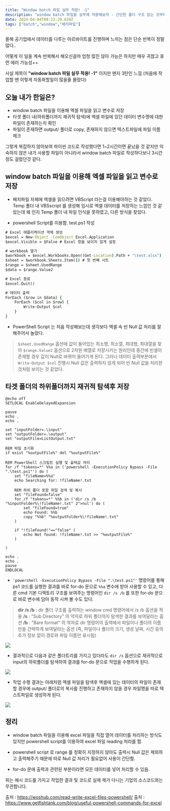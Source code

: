 ```yaml
---
title: "Window batch 파일 실무 적용! -1"
description: "window batch 파일을 실무에 적용해보자 - 간단한 폴더 구조 잡는 것부터 엑셀 파일을 읽고 파일과 매칭해 작업하는 것까지 진행했다."
date: 2024-04-04T08:23:29.620Z
tags: ["batch","window","배치파일"]
---
```

올해 공기업에서 데이터를 다루는 아르바이트를 진행하며 느끼는 점은 단순 반복이 정말많다..

어떻게 이 일을 계속 반복해서 해오신걸까 엄청 많진 않아 가능은 하지만 매우 귀찮고 휴먼 에러 가능성++

사실 제목이 **"window batch 파일 실무 적용! -1"** 이지만 왠지 3탄인 느낌
(처음에 작업할 땐 이렇게 자동화할일이 많을줄 몰랐다)

## 오늘 내가 한일은?

- window batch 파일을 이용해 엑셀 파일을 읽고 변수로 저장
- 타겟 폴더 내(하위폴더까지 재귀적 탐색)에 엑셀 파일에 있던 데이터 변수명에 대한 파일이 존재하는지 확인
- 파일이 존재하면 output/ 폴더로 copy, 존재하지 않으면 텍스트파일에 파일 이름 체크

그렇게 복잡하지 않아보여 파이썬 코드로 작성했다면 1~2시간이면 끝났을 것 같지만 익숙하지 않은
내가 사용할 파일이 아니라서 window batch 파일로 작성하다보니 3시간정도 걸렸던것 같다.

## window batch 파일을 이용해 엑셀 파일을 읽고 변수로 저장

- 배치파일 자체에 엑셀을 읽으려면 VBScript 라는걸 이용해야하는 것 같았다. Temp 폴더 내 VBSscript 를 생성해 임시로 엑셀 데이터를 저장하는 느낌인 것 같았는데 왜 인지 Temp 폴더 내 파일 인식을 못하였고, 다른 방식을 찾았다.

- powershell Script를 이용함. test.ps1 작성
```cmd
# Excel 애플리케이션 객체 생성
$excel = New-Object -ComObject Excel.Application
$excel.Visible = $False # Excel 창을 보이지 않게 설정

# workbook 열기
$workbook = $excel.Workbooks.Open((Get-Location).Path + "\test.xlsx")
$sheet = $workbook.Sheets.Item(1) # 첫 번째 시트
$range = $sheet.UsedRange
$data = $range.Value2

# Excel 종료
$excel.Quit()

# 데이터 출력
ForEach ($row in $data) {
    ForEach ($col in $row) {
        Write-Output $col
    }
}

```
- PowerShell Script 는 처음 작성해보는데 생각보다 엑셀 속 빈 Null 값 처리를 잘해주어서 놀랐다. 
> `$sheet.UsedRange` 옵션에 값이 들어있는 최소행, 최소열, 최대행, 최대열을 찾아 `$range.Value2` 옵션으로 2차원 배열로 저장시키는 원리인데 중간에 빈셀이 존재할 경우 값이 Null로 바뀌어 들어가게 된다. 그러나 데이터 출력부분에서 `Write-Output $col` 진행시 Null 값은 출력하지 않게 되어 빈 Null 값을 처리한 것처럼 보이는 것 같았다.


## 타겟 폴더의 하위폴더까지 재귀적 탐색후 저장
```
@echo off
SETLOCAL EnableDelayedExpansion

pause
echo .
echo .

set "inputFolder=.\input"
set "outputFolder=.\output"
set "outputFile=ListOutput.txt"

REM 파일 초기화
if exist "%outputFile%" del "%outputFile%"

REM PowerShell 스크립트 실행 및 출력값 처리
for /f "tokens=*" %%a in ('powershell -ExecutionPolicy Bypass -File ".\test.ps1"') do (
    set "fileName=%%a"
    echo Searching for: !fileName!.txt
    
    REM 하위 폴더 포함 파일 검색 및 복사
    set "fileFound=false"
    for /f "tokens=*" %%b in ('dir /s /b "%inputFolder%\!fileName!.txt" 2^>nul') do (
        set "fileFound=true"
        echo Found: %%b
        copy "%%b" "%outputFolder%\!fileName!.txt"
    )
    
    if "!fileFound!"=="false" (
        echo Not found: !fileName!.txt >> "%outputFile%"
    )

)

echo .
echo .
pause
ENDLOCAL
```
- `'powershell -ExecutionPolicy Bypass -File ".\test.ps1"'` 명령어를 통해 ps1 코드를 실행한 결과를 바로 for-do 문으로 `%%a` 변수에 받아 사용할 수 있고, 다른 cmd 기본 디렉토리 구조를 보여주는 명령어인 `dir /s /b` 를 또한 for-do 문으로 바로 변수에 담아 동작 시켜 볼 수도 있다.
> **dir /s /b** : dir 폴더 구조를 출력하는 window cmd 명령어에서 /s /b 옵션을 적용
**/s** : "Sub Directory" 의 약자로 하위 폴더까지 탐색한 결과를 보여달라는 옵션
**/b** : "Bare format" 의 약자로 dir 명령어의 출력에서 파일이나 폴더의 이름만을 간략하게 보여달라는 옵션 
(즉, 파일이나 폴더의 크기, 생성 날짜, 시간 등의 추가 정보 없이 경로와 파일 이름만 표시됨)

![](/images/46f8150d-a552-4656-ab64-e012ef06f199-image.png)


- 결과적으로 다음과 같은 폴더트리를 가지고 있더라도 `dir /s` 옵션으로 재귀적으로 input의 하위폴더를 탐색하여 결과를 for-do 문으로 작업을 수행하게 된다.

![](/images/ef1e5711-e0af-440b-9a4e-01192222dbfc-image.png)

- 작업 수행 결과는 아래처럼 엑셀 파일을 탐색후 엑셀에 있는 데이터의 파일이 존재할 경우에 output/ 폴더로의 복사를 진행하고 존재하지 않을 경우 파일명을 따로 텍스트파일로 생성하게 된다.

![](/images/281184f4-e67b-4969-950a-c7fcb795eba7-image.png)


## 정리
- window batch 파일을 이용해 excel 파일을 직접 열어 데이터를 처리하는 방식도 있지만 powershell script를 이용하여 excel 파일 reading 처리를 함.
- powershell script 로 range 를 정확히 지정하지 않아도 출력시 Null 값은 제외하고 출력해주기 때문에 따로 Null 값 처리가 필요없어 사용이 간단함.

- for-do 문에 출력과 관련된 부분이라면 모든 데이터를 넣어 처리할 수 있음.


위는 예시 코드를 가지고 작업한 결과 및 코드로 실제 제가 다니는 기업의 소스코드와는 무관합니다. 


출처 : https://woshub.com/read-write-excel-files-powershell/
출처 : https://www.getfishtank.com/blog/useful-powershell-commands-for-excel
